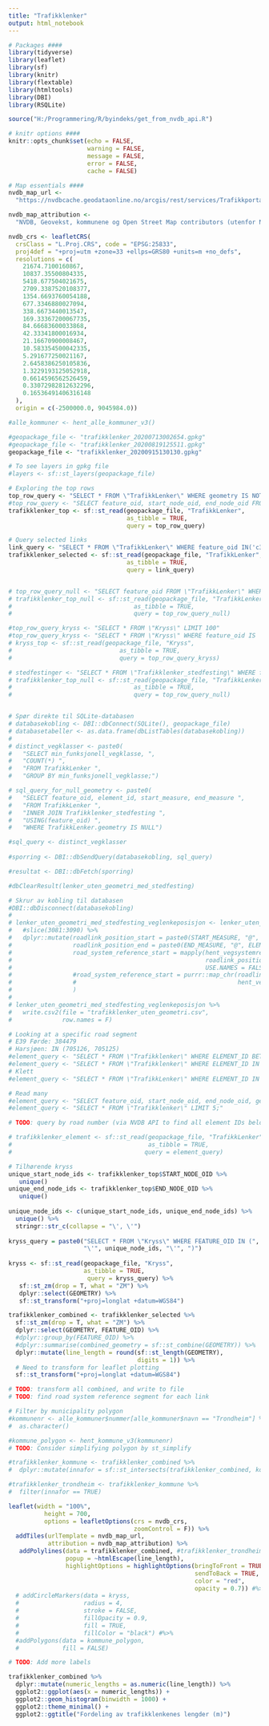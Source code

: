 ```yaml
---
title: "Trafikklenker"
output: html_notebook
---
```


```r
# Packages ####
library(tidyverse)
library(leaflet)
library(sf)
library(knitr)
library(flextable)
library(htmltools)
library(DBI)
library(RSQLite)

source("H:/Programmering/R/byindeks/get_from_nvdb_api.R")

# knitr options ####
knitr::opts_chunk$set(echo = FALSE,
                      warning = FALSE,
                      message = FALSE,
                      error = FALSE,
                      cache = FALSE)

# Map essentials ####
nvdb_map_url <-
  "https://nvdbcache.geodataonline.no/arcgis/rest/services/Trafikkportalen/GeocacheTrafikkJPG/MapServer/tile/{z}/{y}/{x}"

nvdb_map_attribution <-
  "NVDB, Geovekst, kommunene og Open Street Map contributors (utenfor Norge)"

nvdb_crs <- leafletCRS(
  crsClass = "L.Proj.CRS", code = "EPSG:25833",
  proj4def = "+proj=utm +zone=33 +ellps=GRS80 +units=m +no_defs",
  resolutions = c(
    21674.7100160867,
    10837.35500804335,
    5418.677504021675,
    2709.3387520108377,
    1354.6693760054188,
    677.3346880027094,
    338.6673440013547,
    169.33367200067735,
    84.66683600033868,
    42.33341800016934,
    21.16670900008467,
    10.583354500042335,
    5.291677250021167,
    2.6458386250105836,
    1.3229193125052918,
    0.6614596562526459,
    0.33072982812632296,
    0.16536491406316148
  ),
  origin = c(-2500000.0, 9045984.0))

#alle_kommuner <- hent_alle_kommuner_v3()
```

```r
#geopackage_file <- "trafikklenker_20200713002654.gpkg"
#geopackage_file <- "trafikklenker_20200819125511.gpkg"
geopackage_file <- "trafikklenker_20200915130130.gpkg"

# To see layers in gpkg file
#layers <- sf::st_layers(geopackage_file)

# Exploring the top rows
top_row_query <- "SELECT * FROM \"TrafikkLenker\" WHERE geometry IS NOT NULL AND min_funksjonell_vegklasse IS 2 LIMIT 10"
#top_row_query <- "SELECT feature_oid, start_node_oid, end_node_oid FROM \"TrafikkLenker\" WHERE geometry IS NOT NULL LIMIT 15"
trafikklenker_top <- sf::st_read(geopackage_file, "TrafikkLenker",
                                 as_tibble = TRUE,
                                 query = top_row_query)

# Query selected links
link_query <- "SELECT * FROM \"TrafikkLenker\" WHERE feature_oid IN('c3442246-4846-488c-be46-8ca53457a11f')"
trafikklenker_selected <- sf::st_read(geopackage_file, "TrafikkLenker",
                                 as_tibble = TRUE,
                                 query = link_query)


# top_row_query_null <- "SELECT feature_oid FROM \"TrafikkLenker\" WHERE geometry IS NULL"
# trafikklenker_top_null <- sf::st_read(geopackage_file, "TrafikkLenker",
#                                  as_tibble = TRUE,
#                                  query = top_row_query_null)

#top_row_query_kryss <- "SELECT * FROM \"Kryss\" LIMIT 100"
#top_row_query_kryss <- "SELECT * FROM \"Kryss\" WHERE feature_oid IS '1108 F516 S1D1 m218 KD1' LIMIT 100"
# kryss_top <- sf::st_read(geopackage_file, "Kryss",
#                              as_tibble = TRUE,
#                              query = top_row_query_kryss)

# stedfestinger <- "SELECT * FROM \"Trafikklenker_stedfesting\" WHERE feature_oid IN ()"
# trafikklenker_top_null <- sf::st_read(geopackage_file, "TrafikkLenker",
#                                  as_tibble = TRUE,
#                                  query = top_row_query_null)


# Spør direkte til SQLite-databasen
# databasekobling <- DBI::dbConnect(SQLite(), geopackage_file)
# databasetabeller <- as.data.frame(dbListTables(databasekobling))
# 
# distinct_vegklasser <- paste0(
#   "SELECT min_funksjonell_vegklasse, ",
#   "COUNT(*) ",
#   "FROM TrafikkLenker ",
#   "GROUP BY min_funksjonell_vegklasse;")

# sql_query_for_null_geometry <- paste0(
#   "SELECT feature_oid, element_id, start_measure, end_measure ",
#   "FROM TrafikkLenker ",
#   "INNER JOIN Trafikklenker_stedfesting ",
#   "USING(feature_oid) ",
#   "WHERE TrafikkLenker.geometry IS NULL")

#sql_query <- distinct_vegklasser
 
#sporring <- DBI::dbSendQuery(databasekobling, sql_query)

#resultat <- DBI::dbFetch(sporring)

#dbClearResult(lenker_uten_geometri_med_stedfesting)

# Skrur av kobling til databasen
#DBI::dbDisconnect(databasekobling)
# 
# lenker_uten_geometri_med_stedfesting_veglenkeposisjon <- lenker_uten_geometri_med_stedfesting_resultat %>%
#   #slice(3081:3090) %>% 
#   dplyr::mutate(roadlink_position_start = paste0(START_MEASURE, "@", ELEMENT_ID),
#                 roadlink_position_end = paste0(END_MEASURE, "@", ELEMENT_ID),
#                 road_system_reference_start = mapply(hent_vegsystemreferanse, 
#                                                      roadlink_position_start,
#                                                      USE.NAMES = FALSE),
#                 #road_system_reference_start = purrr::map_chr(roadlink_position_start,
#                 #                                             hent_vegsystemreferanse)
#                 )
# 
# lenker_uten_geometri_med_stedfesting_veglenkeposisjon %>% 
#   write.csv2(file = "trafikklenker_uten_geometri.csv",
#              row.names = F)

# Looking at a specific road segment
# E39 Førde: 384479
# Harsjøen: IN (705126, 705125) 
#element_query <- "SELECT * FROM \"Trafikklenker\" WHERE ELEMENT_ID BETWEEN 705100 AND 705200"
#element_query <- "SELECT * FROM \"Trafikklenker\" WHERE ELEMENT_ID IN (705126, 705125, 705238, 705127)"
# Klett
#element_query <- "SELECT * FROM \"TrafikkLenker\" WHERE ELEMENT_ID IN (3112188, 3112207, 2997535, 2997537, 2997540, 2997539, 3112180, 3112181, 2997528, 2997531, 3112190, 3112189, 2997529, 3112179, 72241, 72242, 2801072)"

# Read many
#element_query <- "SELECT feature_oid, start_node_oid, end_node_oid, geometry FROM \"Trafikklenker\" LIMIT 50000;"
#element_query <- "SELECT * FROM \"Trafikklenker\" LIMIT 5;"

# TODO: query by road number (via NVDB API to find all element IDs belonging to road number)

# trafikklenker_element <- sf::st_read(geopackage_file, "TrafikkLenker",
#                                      as_tibble = TRUE,
#                                     query = element_query)
```

```r
# Tilhørende kryss
unique_start_node_ids <- trafikklenker_top$START_NODE_OID %>% 
   unique()
unique_end_node_ids <- trafikklenker_top$END_NODE_OID %>% 
   unique()
 
unique_node_ids <- c(unique_start_node_ids, unique_end_node_ids) %>% 
  unique() %>% 
  stringr::str_c(collapse = "\', \'")
 
kryss_query = paste0("SELECT * FROM \"Kryss\" WHERE FEATURE_OID IN (",
                     "\'", unique_node_ids, "\'", ")")
 
kryss <- sf::st_read(geopackage_file, "Kryss",
                     as_tibble = TRUE,
                      query = kryss_query) %>% 
   sf::st_zm(drop = T, what = "ZM") %>% 
   dplyr::select(GEOMETRY) %>% 
   sf::st_transform("+proj=longlat +datum=WGS84")
```



```r
trafikklenker_combined <- trafikklenker_selected %>%
  sf::st_zm(drop = T, what = "ZM") %>% 
  dplyr::select(GEOMETRY, FEATURE_OID) %>% 
  #dplyr::group_by(FEATURE_OID) %>% 
  #dplyr::summarise(combined_geometry = sf::st_combine(GEOMETRY)) %>% 
  dplyr::mutate(line_length = round(sf::st_length(GEOMETRY),
                                    digits = 1)) %>% 
  # Need to transform for leaflet plotting
  sf::st_transform("+proj=longlat +datum=WGS84")

# TODO: transform all combined, and write to file
# TODO: find road system reference segment for each link

# Filter by municipality polygon
#kommunenr <- alle_kommuner$nummer[alle_kommuner$navn == "Trondheim"] %>% 
#  as.character()

#kommune_polygon <- hent_kommune_v3(kommunenr)
# TODO: Consider simplifying polygon by st_simplify

#trafikklenker_kommune <- trafikklenker_combined %>% 
#  dplyr::mutate(innafor = sf::st_intersects(trafikklenker_combined, kommune_polygon, sparse = FALSE))

#trafikklenker_trondheim <- trafikklenker_kommune %>% 
#  filter(innafor == TRUE)
```


```r
leaflet(width = "100%",
          height = 700,
          options = leafletOptions(crs = nvdb_crs,
                                   zoomControl = F)) %>%
  addTiles(urlTemplate = nvdb_map_url,
           attribution = nvdb_map_attribution) %>%
   addPolylines(data = trafikklenker_combined, #trafikklenker_trondheim,
                popup = ~htmlEscape(line_length),
                highlightOptions = highlightOptions(bringToFront = TRUE,
                                                    sendToBack = TRUE,
                                                    color = "red",
                                                    opacity = 0.7)) #%>% 
  # addCircleMarkers(data = kryss,
  #                  radius = 4,
  #                  stroke = FALSE,
  #                  fillOpacity = 0.9,
  #                  fill = TRUE,
  #                  fillColor = "black") #%>%
  #addPolygons(data = kommune_polygon,
  #            fill = FALSE)

# TODO: Add more labels
```



```r
trafikklenker_combined %>% 
  dplyr::mutate(numeric_lengths = as.numeric(line_length)) %>% 
  ggplot2::ggplot(aes(x = numeric_lengths)) +
  ggplot2::geom_histogram(binwidth = 1000) +
  ggplot2::theme_minimal() +
  ggplot2::ggtitle("Fordeling av trafikklenkenes lengder (m)")
```

